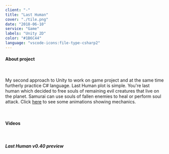 ```yaml
---
client: "-"
title: "Last Human"
cover: "./tile.png"
date: "2018-06-10"
service: "Game"
labels: "Unity 2D"
color: "#1B6C44"
language: "vscode-icons:file-type-csharp2"
---
```



<h4>About project</h4>

<br/>

My second approach to Unity to work on game project and at the same time furtherly practice C# language. Last Human plot is simple. You're last human which decided to free souls of remaining evil creatures that live on the planet. Samurai can use souls of fallen enemies to heal or perform soul attack. Click <a href="https://github.com/trolit/LastHuman#efekt-ataku" target="_blank">here</a> to see some animations showing mechanics.

<br/>

<h4>Videos</h4>

<br/>

<Paper elevation={3}>
  <h5 class="p-1">Last Human v0.40 preview</h5>
  <YouTube youTubeId="aM6dEtEPYnU" />
</Paper>

<Arrow/>

<GitHubButton url="https://github.com/trolit/LastHuman#readme"/>